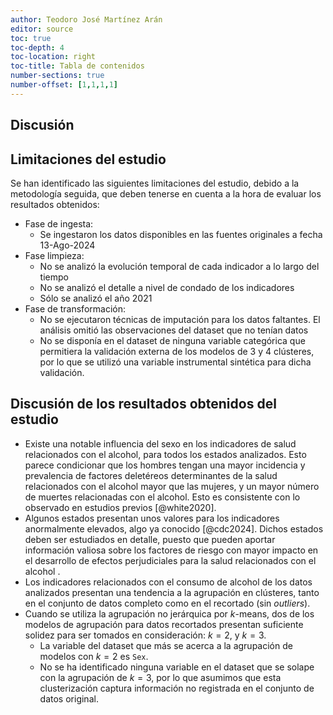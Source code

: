 ```yaml
---
author: Teodoro José Martínez Arán
editor: source
toc: true
toc-depth: 4
toc-location: right
toc-title: Tabla de contenidos
number-sections: true
number-offset: [1,1,1,1]
---
```


## Discusión {.unnumbered}

## Limitaciones del estudio

Se han identificado las siguientes limitaciones del estudio, debido a la metodología seguida, que deben tenerse en cuenta a la hora de evaluar los resultados obtenidos:

-   Fase de ingesta:
    -   Se ingestaron los datos disponibles en las fuentes originales a fecha 13-Ago-2024
-   Fase limpieza:
    -   No se analizó la evolución temporal de cada indicador a lo largo del tiempo
    -   No se analizó el detalle a nivel de condado de los indicadores
    -   Sólo se analizó el año 2021
-   Fase de transformación:
    -   No se ejecutaron técnicas de imputación para los datos faltantes. El análisis omitió las observaciones del dataset que no tenían datos
    -   No se disponía en el dataset de ninguna variable categórica que permitiera la validación externa de los modelos de 3 y 4 clústeres, por lo que se utilizó una variable instrumental sintética para dicha validación.

## Discusión de los resultados obtenidos del estudio

-   Existe una notable influencia del sexo en los indicadores de salud relacionados con el alcohol, para todos los estados analizados. Esto parece condicionar que los hombres tengan una mayor incidencia y prevalencia de factores deletéreos determinantes de la salud relacionados con el alcohol mayor que las mujeres, y un mayor número de muertes relacionadas con el alcohol. Esto es consistente con lo observado en estudios previos [@white2020].
-   Algunos estados presentan unos valores para los indicadores anormalmente elevados, algo ya conocido [@cdc2024]. Dichos estados deben ser estudiados en detalle, puesto que pueden aportar información valiosa sobre los factores de riesgo con mayor impacto en el desarrollo de efectos perjudiciales para la salud relacionados con el alcohol .
-   Los indicadores relacionados con el consumo de alcohol de los datos analizados presentan una tendencia a la agrupación en clústeres, tanto en el conjunto de datos completo como en el recortado (sin *outliers*).
-   Cuando se utiliza la agrupación no jerárquica por $k$-means, dos de los modelos de agrupación para datos recortados presentan suficiente solidez para ser tomados en consideración: $k=2$, y $k=3$.
    -   La variable del dataset que más se acerca a la agrupación de modelos con $k=2$ es `Sex`.
    -   No se ha identificado ninguna variable en el dataset que se solape con la agrupación de $k=3$, por lo que asumimos que esta clusterización captura información no registrada en el conjunto de datos original.
